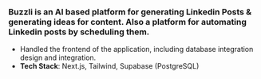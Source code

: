 ### Buzzli is an AI based platform for generating Linkedin Posts & generating ideas for content. Also a platform for automating Linkedin posts by scheduling them.

- Handled the frontend of the application, including database integration design and integration.
- **Tech Stack**: Next.js, Tailwind, Supabase (PostgreSQL)
